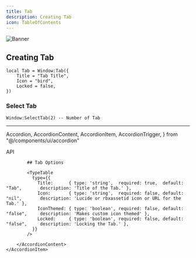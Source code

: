 ```yaml
---
title: Tab
description: Creating Tab
icon: TableOfContents
---
```




<img 
  alt="Banner" 
  src="/banners/tab.png" 
  className="rounded-lg" 
/>


## Creating Tab

```luau
local Tab = Window:Tab({
    Title = "Tab Title",
    Icon = "bird",
    Locked = false,
})
```

### Select Tab
```luau
Window:SelectTab(2) -- Number of Tab
```

<hr/>


  Accordion,
  AccordionContent,
  AccordionItem,
  AccordionTrigger,
} from "@/components/ui/accordion"

<Accordion type="single"  collapsible>
    <AccordionItem value="item-1">
        <AccordionTrigger>API</AccordionTrigger>
        <AccordionContent>
            
            ## Tab Options
            
            <TypeTable
              type={{
                Title:      { type: 'string',  required: true,  default: "Tab",       description: 'Title of the Tab.' },
                Icon:       { type: 'string',  required: false, default: "nil",       description: 'Lucide or rbxassetid icon or URL for the Tab.' },
                IconThemed: { type: 'boolean', required: false, default: "false",     description: 'Makes custom icon themed' }, 
                Locked:     { type: 'boolean', required: false, default: "false",     description: 'Locking the Tab.' },
              }}
            />
            
        </AccordionContent>
    </AccordionItem>
</Accordion>